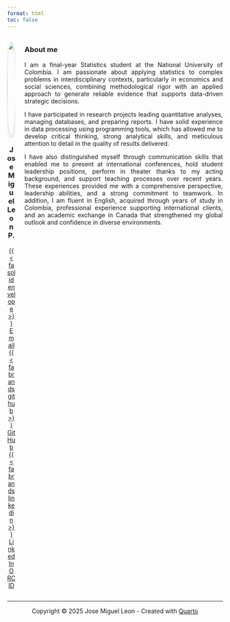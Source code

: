 ```yaml
---
format: html
toc: false
---
```


::::::: columns
::::: {.column width="35%"}
![](pics/GridArt_20250902_225740209.jpg){fig-align="center" width="220" style="border-radius: 50%; box-shadow: 0px 4px 6px rgba(0,0,0,0.2);"}

:::: {style="text-align: center;"}
### Jose Miguel Leon P.

::: {.social-icons style="text-align: center;"}
[{{< fa solid envelope >}} Email](mailto:joleonp@unal.edu.co){.btn-social}\
[{{< fa brands github >}} GitHub](https://github.com/jmlionc/AppliedBiostats){.btn-social}\
[{{< fa brands linkedin >}} LinkedIn](https://www.linkedin.com/in/jmlion/){.btn-social}\
[<i class="ai ai-orcid"></i> ORCID](https://orcid.org/0000-0003-3131-0864){.btn-social}
:::
::::
:::::

::: {.column .border-start .ps-4 style="text-align: justify;" width="55%"}
### About me

I am a final-year Statistics student at the National University of Colombia. I am passionate about applying statistics to complex problems in interdisciplinary contexts, particularly in economics and social sciences, combining methodological rigor with an applied approach to generate reliable evidence that supports data-driven strategic decisions.

I have participated in research projects leading quantitative analyses, managing databases, and preparing reports. I have solid experience in data processing using programming tools, which has allowed me to develop critical thinking, strong analytical skills, and meticulous attention to detail in the quality of results delivered.

I have also distinguished myself through communication skills that enabled me to present at international conferences, hold student leadership positions, perform in theater thanks to my acting background, and support teaching processes over recent years. These experiences provided me with a comprehensive perspective, leadership abilities, and a strong commitment to teamwork. In addition, I am fluent in English, acquired through years of study in Colombia, professional experience supporting international clients, and an academic exchange in Canada that strengthened my global outlook and confidence in diverse environments.
:::
:::::::

------------------------------------------------------------------------

::: {style="text-align: center;"}
Copyright © 2025 Jose Miguel Leon - Created with [Quarto](https://quarto.org)
:::
